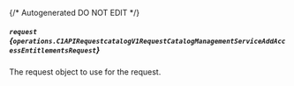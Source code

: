 {/* Autogenerated DO NOT EDIT  */}

##### `request` *{`operations.C1APIRequestcatalogV1RequestCatalogManagementServiceAddAccessEntitlementsRequest`}*
The request object to use for the request.
<Collapsible>
    <C1APIRequestcatalogV1RequestCatalogManagementServiceAddAccessEntitlementsRequest/>
</Collapsible>


